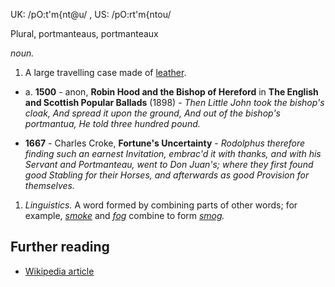 UK: /pO:t'm{nt@u/ , US: /pO:rt'm{ntou/

Plural, portmanteaus, portmanteaux

''noun.''

# A large travelling case made of [[leather]].
*a. '''1500''' - anon, '''Robin Hood and the Bishop of Hereford''' in '''The English and Scottish Popular Ballads''' (1898) - ''Then Little John took the bishop's cloak, And spread it upon the ground, And out of the bishop's portmantua, He told three hundred pound. ''

*'''1667''' - Charles Croke, '''Fortune's Uncertainty''' - ''Rodolphus therefore finding such an earnest Invitation, embrac'd it with thanks, and with his Servant and Portmanteau, went to Don Juan's; where they first found good Stabling for their Horses, and afterwards as good Provision for themselves.''

# ''Linguistics.''  A word formed by combining parts of other words; for example, ''[[smoke]]'' and ''[[fog]]'' combine to form ''[[smog]].''

== Further reading ==

* [[w:portmanteau|Wikipedia article]]